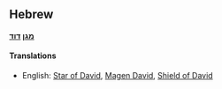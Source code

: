 ==Hebrew==
'''[[מגן]] [[דוד]]'''

====Translations====
*English: [[Star of David]], [[Magen David]], [[Shield of David]]